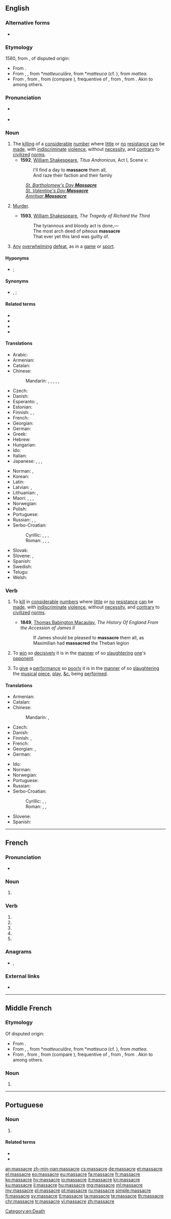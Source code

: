 {{also|massacré}}
==English==

===Alternative forms===
* {{l|en|massacer}} {{qualifier|archaic}}

===Etymology===
1580, from {{etyl|frm|en}} {{m|frm|massacre}}, of disputed origin:
* From {{etyl|la|en}} {{m|la|macellum||butcher shop}}.
* From {{etyl|fro|en}} {{m|fro|macecrer}}, {{m|fro|macecler}}, from {{etyl|VL.|en}} *''matteuculāre'', from *''matteuca'' (cf. {{m|fr|massue}}), from {{etyl|LL.|en}} ''mattea''. 
* From {{etyl|fro|en}} {{m|fro|macacre|macacre, macecle|slaughterhouse, butchery}}, from {{etyl|ML.|en}} {{m|la|mazacrium||massacre, slaughter, killing”, also “the head of a newly killed stag}}, from {{etyl|gml|en}} {{m|gml|*matskelen||to massacre}} (compare {{etyl|de|-}} {{m|de|metzeln||massacre}}), frequentive of {{m|gml|matsken|matsken, matzgen|to cut, hew}}, from {{etyl|gem-pro|en}} {{m|gem-pro|*maitaną||to cut}}, from {{etyl|ine-pro|en}} {{m|ine-pro|*mei-||small}}. Akin to {{etyl|goh|-}} {{m|goh|meizan||to cut}} among others.

===Pronunciation===
* {{a|UK}} {{IPA|/ˈmæs.ə.kə(ɹ)/|lang=en}}
* {{audio|En-us-massacre.ogg|Audio (US)|lang=en}}

===Noun===
{{en-noun}}

# The [[killing]] of a [[considerable]] [[number]] {{qualifier|usually limited to people}} where [[little]] or [[no]] [[resistance]] [[can]] be [[made]], with [[indiscriminate]] [[violence]], without [[necessity]], and [[contrary]] to [[civilize]]d [[norms]]. 
#* '''1592''', [[w:William Shakespeare|William Shakespeare]], ''Titus Andronicus'', Act I, Scene v:
#*:I'll find a day to '''massacre''' them all,<br>And raze their faction and their family
#: [[w:St Bartholomew's Day Massacre|''St. Bartholomew's Day '''Massacre''''']]
#: [[w:Saint Valentine's Day Massacre|''St. Valentine's Day '''Massacre''''']]
#: [[w:Amritsar Massacre|''Amritsar '''Massacre''''']]
# {{label|en|obsolete}} [[murder|Murder]].
#* '''1593''', [[w:William Shakespeare|William Shakespeare]], ''The Tragedy of Richard the Third''
#*: The tyrannous and bloody act is done,—<br>The most arch deed of piteous '''massacre'''<br>That ever yet this land was guilty of.
# {{label|en|figuratively}} [[any|Any]] [[overwhelm]]ing [[defeat]], as in a [[game]] or [[sport]].

====Hyponyms====
* {{sense|mass killing contrary to civilized norms}} {{l|en|atrocity}}; {{l|en|war crime}}

====Synonyms====
* {{sense|mass killing contrary to civilized norms}} {{l|en|butchery}}, {{l|en|slaughter}} {{qualifier|in the manner of livestock}}; {{l|en|decimation}} {{qualifier|strictly an orderly selection of ⅒ of a group for slaughter; see its entry for other terms concerning other ratios}}

====Related terms====
* {{l|en|carnage}}
* {{l|en|mass murder}}
* {{l|en|massacrer}}
* {{l|en|massacree}}

====Translations====
{{trans-top|intentional mass killing}}
* Arabic: {{t|ar|مَذْبَحَة|f}}
* Armenian: {{t+|hy|կոտորած|sc=Armn}}
* Catalan: {{t|ca|massacre|m}}
* Chinese:
*: Mandarin: {{t+|cmn|大屠殺|sc=Hani}}, {{t|cmn|大屠杀|tr=dàtúshā|sc=Hani}}, {{t|cmn|屠殺|sc=Hani}}, {{t+|cmn|屠杀|tr=túshā|sc=Hani}}, {{t|cmn|慘案|sc=Hani}}, {{t+|cmn|惨案|tr=cǎn'àn|sc=Hani}}
* Czech: {{t|cs|masakr|m}}
* Danish: {{t|da|massakre|c}}
* Esperanto: {{t|eo|amasbuĉado}}, {{t|eo|masakro}}
* Estonian: {{t|et|tapatalg}}
* Finnish: {{t+|fi|joukkomurha}}, {{t+|fi|verilöyly}}, {{t+|fi|teurastus}}
* French: {{t+|fr|massacre|m}}
* Georgian: {{t|ka|ხოცვა-ჟლეტა|sc=Geor}}
* German: {{t+|de|Massaker|n}}
* Greek: {{t+|el|σφαγή}}
* Hebrew: {{t+|he|טבח|m|tr=tevach}}
* Hungarian: {{t+|hu|mészárlás}}
* Ido: {{t+|io|masakro}}
* Italian: {{t+|it|strage|f}}
* Japanese: {{t|ja|大虐殺|tr=daigyakusatsu}}, {{t|ja|虐殺|tr=gyakusatsu}}, {{t|ja|惨殺|tr=zansatsu}}, {{t+|ja|みなごろし|tr=minagoroshi|sc=Jpan}}
{{trans-mid}}
* Norman: {{t|nrf|machacréthie|f}}, {{t|nrf|machacre|m}}
* Korean: {{t+|ko|학살|sc=Hang}}
* Latin: {{t|la|trucidatio}}
* Latvian: {{t|lv|slaktiņš|m}}, {{t|lv|masveida slepkavība|f}}
* Lithuanian: {{t|lt|žudynės|f-p}}, {{t|lt|skerdynės|f-p}}
* Maori: {{t|mi|hingahinga}}, {{t|mi|parewhero}} {{qualifier|in battle}}, {{t|mi|whakapiko}}, {{t|mi|tārukenga}}
* Norwegian: {{t|no|massakre}}
* Polish: {{t+|pl|masakra|f}}
* Portuguese: {{t+|pt|massacre|m}}
* Russian: {{t+|ru|резня́|f}}, {{t|ru|ма́ссовое уби́йство|n}}, {{t+|ru|бо́йня|f}}
* Serbo-Croatian:
*: Cyrillic: {{t|sh|масакр|m|sc=Cyrl}}, {{t|sh|покољ|m|sc=Cyrl}}, {{t|sh|крвопролиће|m|sc=Cyrl}}, {{t|sh|сеча|f|sc=Cyrl}}
*: Roman: {{t+|sh|masakr|m}}, {{t+|sh|pokolj|m}}, {{t+|sh|krvoproliće|m}}, {{t|sh|seča|f}}
* Slovak: {{t|sk|masakra|f}}
* Slovene: {{t+|sl|pokol|m}}, {{t|sl|masaker|m}}
* Spanish: {{t+|es|masacre|f}}
* Swedish: {{t+|sv|massaker|c}}
* Telugu: {{t|te|ఊచకోత|sc=Telu}}
* Welsh: {{t+|cy|llofruddiaeth}}
{{trans-bottom}}

===Verb===
{{en-verb|massacr}}

# {{label|en|transitive}} To [[kill]] in [[considerable]] [[number]]s where [[little]] or [[no]] [[resistance]] [[can]] be [[made]], with [[indiscriminate]] [[violence]], without [[necessity]], and [[contrary]] to [[civilize]]d [[norms]]. {{qualifier|Often limited to the killing of human beings.}}
#* '''1849''', [[w:Thomas Babington Macaulay|Thomas Babington Macaulay]], ''The History Of England From the Accession of James II''
#*: If James should be pleased to '''massacre''' them all, as Maximilian had '''massacred''' the Theban legion
# {{label|en|figuratively}} To [[win]] so [[decisively]] it is in the [[manner]] of so [[slaughter]]ing [[one]]'s [[opponent]].
# {{label|en|figuratively}} To [[give]] a [[performance]] so [[poorly]] it is in the [[manner]] of so [[slaughter]]ing the [[musical]] [[piece]], [[play]], [[&c.]] being [[performed]].

====Translations====
{{trans-top|to kill in considerable numbers}}
* Armenian: {{t+|hy|կոտորել|sc=Armn}}
* Catalan: {{t+|ca|massacrar}}
* Chinese:
*: Mandarin: {{t+|cmn|屠殺|sc=Hani}}, {{t+|cmn|屠杀|tr=túshā|sc=Hani}}
* Czech: {{t|cs|masakrovat}}
* Danish: {{t|da|massakrere}}
* Finnish: {{t|fi|joukkomurhata}}, {{t+|fi|teurastaa}}
* French: {{t+|fr|massacrer}}
* Georgian: {{t|ka|ხოცვა-ჟლეტა|sc=Geor}}, {{t|ka|ხოცვა-ჟლეტის მოწყობა|sc=Geor}}
* German: {{t+|de|massakrieren}}
{{trans-mid}}
* Ido: {{t+|io|masakrar}}
* Norman: {{t|nrf|machacrer}}
* Norwegian: {{t|no|massakrere}}
* Portuguese: {{t+|pt|massacrar}}
* Russian: {{t-needed|ru}}
* Serbo-Croatian:
*: Cyrillic: {{t|sh|масакрирати|sc=Cyrl}}, {{t|sh|поклати|sc=Cyrl}}, {{t|sh|поубијати|sc=Cyrl}}
*: Roman: {{t+|sh|masakrirati}}, {{t+|sh|poklati}}, {{t+|sh|poubijati}}
* Slovene: {{t|sl|poklati}}
* Spanish: {{t+|es|masacrar}}
{{trans-bottom}}

[[Category:en:Death]]

----

==French==

===Pronunciation===
* {{IPA|/ma.sakʁ/|lang=fr}}

===Noun===
{{fr-noun|m}}

# {{l|en|massacre}}

===Verb===
{{fr-verb-form}}

# {{inflection of|massacrer||1|s|pres|indc|lang=fr}}
# {{inflection of|massacrer||3|s|pres|indc|lang=fr}}
# {{inflection of|massacrer||1|s|pres|subj|lang=fr}}
# {{inflection of|massacrer||1|s|pres|subj|lang=fr}}
# {{inflection of|massacrer||2|s|impr|lang=fr}}

===Anagrams===
* {{l|fr|sacrâmes}}, {{l|fr|sarcasme}}

===External links===
* {{R:TLFi}}

----

==Middle French==
===Etymology===
Of disputed origin:
* From {{etyl|la|frm}} {{m|la|macellum||butcher shop}}.
* From {{etyl|fro|frm}} {{m|fro|macecrer}}, {{m|fro|macecler}}, from {{etyl|VL.|frm}} *''matteuculāre'', from *''matteuca'' (cf. {{m|fr|massue}}), from {{etyl|LL.|frm}} ''mattea''. 
* From {{etyl|fro|frm}} {{m|fro|macacre|macacre, macecle|slaughterhouse, butchery}}, from {{etyl|ML.|frm}} {{m|la|mazacrium||massacre, slaughter, killing”, also “the head of a newly killed stag}}, from {{etyl|gml|frm}} {{m|gml|*matskelen||to massacre}} (compare {{etyl|de|-}} {{m|de|metzeln||massacre}}), frequentive of {{m|gml|matsken|matsken, matzgen|to cut, hew}}, from {{etyl|gem-pro|frm}} {{m|gem-pro|*maitaną||to cut}}, from {{etyl|ine-pro|frm}} {{m|ine-pro|*mei-||small}}. Akin to {{etyl|goh|-}} {{m|goh|meizan||to cut}} among others.

===Noun===
{{frm-noun|m}}

# {{l|en|massacre}}

----

==Portuguese==

===Noun===
{{pt-noun|m}}

# {{l|en|massacre}}

====Related terms====
* {{l|pt|massacrar}}
* {{l|pt|massacrante}}

[[an:massacre]]
[[zh-min-nan:massacre]]
[[cs:massacre]]
[[de:massacre]]
[[et:massacre]]
[[el:massacre]]
[[eo:massacre]]
[[eu:massacre]]
[[fa:massacre]]
[[fr:massacre]]
[[ko:massacre]]
[[hy:massacre]]
[[io:massacre]]
[[it:massacre]]
[[kn:massacre]]
[[ku:massacre]]
[[li:massacre]]
[[hu:massacre]]
[[mg:massacre]]
[[ml:massacre]]
[[my:massacre]]
[[pl:massacre]]
[[pt:massacre]]
[[ru:massacre]]
[[simple:massacre]]
[[fi:massacre]]
[[sv:massacre]]
[[tl:massacre]]
[[ta:massacre]]
[[te:massacre]]
[[th:massacre]]
[[chr:massacre]]
[[tr:massacre]]
[[vi:massacre]]
[[zh:massacre]]